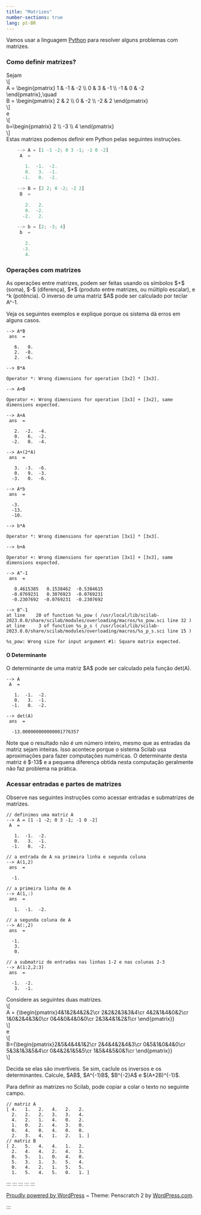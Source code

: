```yaml
---
title: "Matrizes"
number-sections: true
lang: pt-BR
---
```


Vamos usar a linguagem [Python](https://www.python.org/) para resolver
alguns problemas com matrizes.

### Como definir matrizes?

Sejam\
\\\[\
A = \\begin{pmatrix} 1 & -1 & -2 \\\\ 0 & 3 & -1 \\\\ -1 & 0 & -2
\\end{pmatrix},\\quad\
B = \\begin{pmatrix} 2 & 2 \\\\ 0 & -2 \\\\ -2 & 2 \\end{pmatrix}\
\\\]\
e\
\\\[\
b=\\begin{pmatrix} 2 \\\\ -3 \\\\ 4 \\end{pmatrix}\
\\\]\
Estas matrizes podemos definir em Python pelas seguintes instruções.
```python
    --> A = [1 -1 -2; 0 3 -1; -1 0 -2]
     A  = 

       1.  -1.  -2.
       0.   3.  -1.
      -1.   0.  -2.

    --> B = [2 2; 0 -2; -2 2]
     B  = 

       2.   2.
       0.  -2.
      -2.   2.

    --> b = [2; -3; 4]
     b  = 

       2.
      -3.
       4.
```

### Operações com matrizes

As operações entre matrizes, podem ser feitas usando os símbolos \$+\$
(soma), \$-\$ (diferença), \$\*\$ (produto entre matrizes, ou múltiplo
escalar), e \^k (potência). O inverso de uma matriz \$A\$ pode ser
calculado por teclar A\^-1.

Veja os seguintes exemplos e explique porque os sistema dá erros em
alguns casos.

    --> A*B
     ans  =

       6.   0.
       2.  -8.
       2.  -6.

    --> B*A

    Operator *: Wrong dimensions for operation [3x2] * [3x3].

    --> A+B

    Operator +: Wrong dimensions for operation [3x3] + [3x2], same dimensions expected.

    --> A+A
     ans  =

       2.  -2.  -4.
       0.   6.  -2.
      -2.   0.  -4.

    --> A+(2*A)
     ans  =

       3.  -3.  -6.
       0.   9.  -3.
      -3.   0.  -6.

    --> A*b
     ans  =

      -3.
      -13.
      -10.

    --> b*A

    Operator *: Wrong dimensions for operation [3x1] * [3x3].

    --> b+A

    Operator +: Wrong dimensions for operation [3x1] + [3x3], same dimensions expected.

    --> A^-1
     ans  =

       0.4615385   0.1538462  -0.5384615
      -0.0769231   0.3076923  -0.0769231
      -0.2307692  -0.0769231  -0.2307692

    --> B^-1
    at line    20 of function %s_pow ( /usr/local/lib/scilab-2023.0.0/share/scilab/modules/overloading/macros/%s_pow.sci line 32 )
    at line     3 of function %s_p_s ( /usr/local/lib/scilab-2023.0.0/share/scilab/modules/overloading/macros/%s_p_s.sci line 15 )

    %s_pow: Wrong size for input argument #1: Square matrix expected.

#### O Determinante

O determinante de uma matriz \$A\$ pode ser calculado pela função
det(A).

    --> A
     A  = 

       1.  -1.  -2.
       0.   3.  -1.
      -1.   0.  -2.

    --> det(A)
     ans  =

      -13.000000000000001776357

Note que o resultado não é um número inteiro, mesmo que as entradas da
matriz sejam inteiras. Isso acontece porque o sistema Scilab usa
aproximações para fazer computações numéricas. O determinante desta
matriz é \$-13\$ e a pequena diferença obtida nesta computação
geralmente não faz problema na prática.

### Acessar entradas e partes de matrizes

Observe nas seguintes instruções como acessar entradas e submatrizes de
matrizes.

    // definimos uma matriz A
    --> A = [1 -1 -2; 0 3 -1; -1 0 -2]
     A  = 

       1.  -1.  -2.
       0.   3.  -1.
      -1.   0.  -2.

    // a entrada de A na primeira linha e segunda coluna
    --> A(1,2)
     ans  =

      -1.

    // a primeira linha de A
    --> A(1,:)
     ans  =

       1.  -1.  -2.

    // a segunda coluna de A
    --> A(:,2)
     ans  =

      -1.
       3.
       0.

    // a submatriz de entradas nas linhas 1-2 e nas colunas 2-3
    --> A(1:2,2:3)
     ans  =

      -1.  -2.
       3.  -1.

::: {.exercise}
Considere as seguintes duas matrizes.\
\\\[\
A = {\\begin{pmatrix}4&1&2&4&2&2\\cr 2&2&2&3&3&4\\cr 4&2&1&4&0&2\\cr
1&0&2&4&3&0\\cr 0&4&0&4&0&0\\cr 2&3&4&1&2&1\\cr \\end{pmatrix}}\
\\\]\
e\
\\\[\
B={\\begin{pmatrix}2&5&4&4&1&2\\cr 2&4&4&2&4&3\\cr 0&5&1&0&4&0\\cr
5&3&1&3&5&4\\cr 0&4&2&1&5&5\\cr 1&5&4&5&0&1\\cr \\end{pmatrix}}\
\\\]
:::

Decida se elas são invertíveis. Se sim, caclule os inversos e os
determinantes. Calcule, \$AB\$, \$A\^{-1}B\$, \$B\^{-2}A\$ e
\$(A+2B)\^{-1}\$.

Para definir as matrizes no Scilab, pode copiar a colar o texto no
seguinte campo.

    // matriz A
    [ 4.   1.   2.   4.   2.   2. 
      2.   2.   2.   3.   3.   4. 
      4.   2.   1.   4.   0.   2. 
      1.   0.   2.   4.   3.   0. 
      0.   4.   0.   4.   0.   0. 
      2.   3.   4.   1.   2.   1. ]
    // matriz B
    [ 2.   5.   4.   4.   1.   2. 
      2.   4.   4.   2.   4.   3. 
      0.   5.   1.   0.   4.   0. 
      5.   3.   1.   3.   5.   4. 
      0.   4.   2.   1.   5.   5. 
      1.   5.   4.   5.   0.   1. ]
:::
:::
:::
:::
:::

::: {.site-info-wrapper .clear}
::: {.site-info}
[Proudly powered by WordPress](http://wordpress.org/) [ \~ ]{.sep}
Theme: Penscratch 2 by [WordPress.com](https://wordpress.com/themes/).
:::
:::
:::
